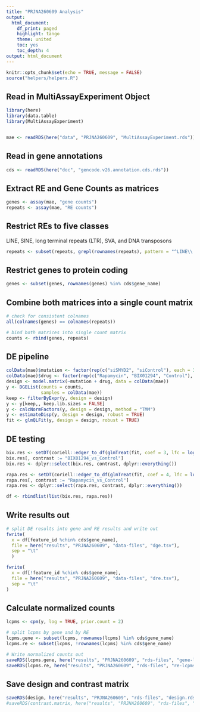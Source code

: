 ```yaml
---
title: "PRJNA260609 Analysis"
output:
  html_document:
    df_print: paged
    highlight: tango
    theme: united
    toc: yes
    toc_depth: 4
output: html_document
---
```


```r
knitr::opts_chunk$set(echo = TRUE, message = FALSE)
source("helpers/helpers.R")
```

## Read in MultiAssayExperiment Object

```r
library(here)
library(data.table)
library(MultiAssayExperiment)


mae <- readRDS(here("data", "PRJNA260609", "MultiAssayExperiment.rds"))
```

## Read in gene annotations

```r
cds <- readRDS(here("doc", "gencode.v26.annotation.cds.rds"))
```

## Extract RE and Gene Counts as matrices

```r
genes <- assay(mae, "gene counts")
repeats <- assay(mae, "RE counts")
```

## Restrict REs to five classes

LINE, SINE, long terminal repeats (LTR), SVA, and DNA transposons

```r
repeats <- subset(repeats, grepl(rownames(repeats), pattern = "^LINE\\.|^SINE\\.|^LTR\\.|.*\\.SVA\\..*|^DNA\\."))
```

## Restrict genes to protein coding

```r
genes <- subset(genes, rownames(genes) %in% cds$gene_name)
```

## Combine both matrices into a single count matrix

```r
# check for consistent colnames
all(colnames(genes) == colnames(repeats))

# bind both matrices into single count matrix
counts <- rbind(genes, repeats)
```

## DE pipeline

```r
colData(mae)$mutation <- factor(rep(c("siSMYD2", "siControl"), each = 3), levels = c("siControl", "siSMYD2"))
colData(mae)$drug <- factor(rep(c("Rapamycin", "BIX01294", "Control"), 2), levels = c("Control", "BIX01294", "Rapamycin"))
design <- model.matrix(~mutation + drug, data = colData(mae))
y <- DGEList(counts = counts,
             samples = colData(mae))
keep <- filterByExpr(y, design = design)
y <- y[keep,, keep.lib.sizes = FALSE]
y <- calcNormFactors(y, design = design, method = "TMM")
y <- estimateDisp(y, design = design, robust = TRUE)
fit <- glmQLFit(y, design = design, robust = TRUE)
```

## DE testing

```r
bix.res <- setDT(coriell::edger_to_df(glmTreat(fit, coef = 3, lfc = log2(1.5))))
bix.res[, contrast := "BIX01294_vs_Control"]
bix.res <- dplyr::select(bix.res, contrast, dplyr::everything())

rapa.res <- setDT(coriell::edger_to_df(glmTreat(fit, coef = 4, lfc = log2(1.5))))
rapa.res[, contrast := "Rapamycin_vs_Control"]
rapa.res <- dplyr::select(rapa.res, contrast, dplyr::everything())

df <- rbindlist(list(bix.res, rapa.res))
```

## Write results out

```r
# split DE results into gene and RE results and write out
fwrite(
  x = df[feature_id %chin% cds$gene_name],
  file = here("results", "PRJNA260609", "data-files", "dge.tsv"),
  sep = "\t"
  )

fwrite(
  x = df[!feature_id %chin% cds$gene_name],
  file = here("results", "PRJNA260609", "data-files", "dre.tsv"),
  sep = "\t"
)
```

## Calculate normalized counts

```r
lcpms <- cpm(y, log = TRUE, prior.count = 2)

# split lcpms by gene and by RE
lcpms.gene <- subset(lcpms, rownames(lcpms) %in% cds$gene_name)
lcpms.re <- subset(lcpms, !rownames(lcpms) %in% cds$gene_name)

# Write normalized counts out
saveRDS(lcpms.gene, here("results", "PRJNA260609", "rds-files", "gene-lcpms.rds"))
saveRDS(lcpms.re, here("results", "PRJNA260609", "rds-files", "re-lcpms.rds"))
```

## Save design and contrast matrix

```r
saveRDS(design, here("results", "PRJNA260609", "rds-files", "design.rds"))
#saveRDS(contrast.matrix, here("results", "PRJNA260609", "rds-files", "contrast-matrix.rds"))
```
